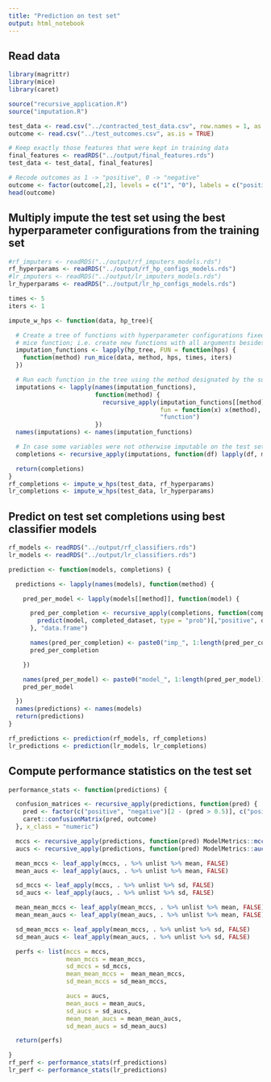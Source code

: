```yaml
---
title: "Prediction on test set"
output: html_notebook
---
```


## Read data
```r
library(magrittr)
library(mice)
library(caret)

source("recursive_application.R")
source("imputation.R")

test_data <- read.csv("../contracted_test_data.csv", row.names = 1, as.is = TRUE)
outcome <- read.csv("../test_outcomes.csv", as.is = TRUE)

# Keep exactly those features that were kept in training data
final_features <- readRDS("../output/final_features.rds")
test_data <- test_data[, final_features]

# Recode outcomes as 1 -> "positive", 0 -> "negative"
outcome <- factor(outcome[,2], levels = c("1", "0"), labels = c("positive", "negative"))
head(outcome)
```

## Multiply impute the test set using the best hyperparameter configurations from the training set
```r
#rf_imputers <- readRDS("../output/rf_imputers_models.rds")
rf_hyperparams <- readRDS("../output/rf_hp_configs_models.rds")
#lr_imputers <- readRDS("../output/lr_imputers_models.rds")
lr_hyperparams <- readRDS("../output/lr_hp_configs_models.rds")

times <- 5
iters <- 1

impute_w_hps <- function(data, hp_tree){

  # Create a tree of functions with hyperparameter configurations fixed by currying the
  # mice function; i.e. create new functions with all arguments besides `method` fixed
  imputation_functions <- lapply(hp_tree, FUN = function(hps) {
    function(method) run_mice(data, method, hps, times, iters)
  })

  # Run each function in the tree using the method designated by the subtree
  imputations <- lapply(names(imputation_functions),
                        function(method) {
                          recursive_apply(imputation_functions[[method]],
                                          fun = function(x) x(method),
                                          "function")
                        })
  names(imputations) <- names(imputation_functions)

  # In case some variables were not otherwise imputable on the test set for whatever reason, run median imputation on them.
  completions <- recursive_apply(imputations, function(df) lapply(df, median_imp) %>% data.frame, "data.frame")

  return(completions)
}
rf_completions <- impute_w_hps(test_data, rf_hyperparams)
lr_completions <- impute_w_hps(test_data, lr_hyperparams)
```

## Predict on test set completions using best classifier models
```r
rf_models <- readRDS("../output/rf_classifiers.rds")
lr_models <- readRDS("../output/lr_classifiers.rds")

prediction <- function(models, completions) {

  predictions <- lapply(names(models), function(method) {

    pred_per_model <- lapply(models[[method]], function(model) {

      pred_per_completion <- recursive_apply(completions, function(completed_dataset) {
        predict(model, completed_dataset, type = "prob")[,"positive", drop = TRUE]
      }, "data.frame")

      names(pred_per_completion) <- paste0("imp_", 1:length(pred_per_completion))
      pred_per_completion

    })

    names(pred_per_model) <- paste0("model_", 1:length(pred_per_model))
    pred_per_model

  })
  names(predictions) <- names(models)
  return(predictions)
}

rf_predictions <- prediction(rf_models, rf_completions)
lr_predictions <- prediction(lr_models, lr_completions)
```

## Compute performance statistics on the test set
```r
performance_stats <- function(predictions) {

  confusion_matrices <- recursive_apply(predictions, function(pred) {
    pred <- factor(c("positive", "negative")[2 - (pred > 0.5)], c("positive", "negative"))
    caret::confusionMatrix(pred, outcome)
  }, x_class = "numeric")

  mccs <- recursive_apply(predictions, function(pred) ModelMetrics::mcc(as.integer(outcome == "positive"), pred, 0.5), x_class = "numeric")
  aucs <- recursive_apply(predictions, function(pred) ModelMetrics::auc(as.integer(outcome == "positive"), pred), x_class = "numeric")

  mean_mccs <- leaf_apply(mccs, . %>% unlist %>% mean, FALSE)
  mean_aucs <- leaf_apply(aucs, . %>% unlist %>% mean, FALSE)

  sd_mccs <- leaf_apply(mccs, . %>% unlist %>% sd, FALSE)
  sd_aucs <- leaf_apply(aucs, . %>% unlist %>% sd, FALSE)

  mean_mean_mccs <- leaf_apply(mean_mccs, . %>% unlist %>% mean, FALSE)
  mean_mean_aucs <- leaf_apply(mean_aucs, . %>% unlist %>% mean, FALSE)

  sd_mean_mccs <- leaf_apply(mean_mccs, . %>% unlist %>% sd, FALSE)
  sd_mean_aucs <- leaf_apply(mean_aucs, . %>% unlist %>% sd, FALSE)

  perfs <- list(mccs = mccs,
                mean_mccs = mean_mccs,
                sd_mccs = sd_mccs,
                mean_mean_mccs =  mean_mean_mccs,
                sd_mean_mccs = sd_mean_mccs,

                aucs = aucs,
                mean_aucs = mean_aucs,
                sd_aucs = sd_aucs,
                mean_mean_aucs = mean_mean_aucs,
                sd_mean_aucs = sd_mean_aucs)

  return(perfs)

}
rf_perf <- performance_stats(rf_predictions)
lr_perf <- performance_stats(lr_predictions)
```